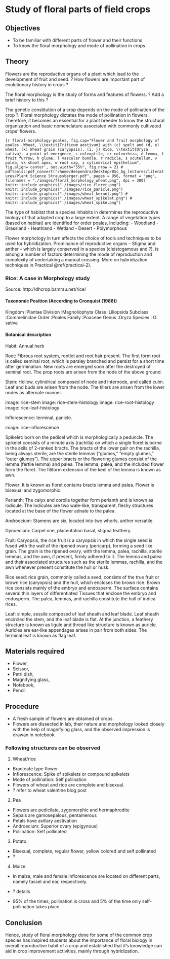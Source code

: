 # Study of floral parts of field crops {#practical-1}

## Objectives

- To be familiar with different parts of flower and their functions
- To know the floral morphology and mode of pollination in crops

## Theory

Flowers are the reproductive organs of a plant which lead to the development of fruit and seed. ? How flowers are important part of evolutionary history in crops ?

The floral morphology is the study of forms and features of flowers. ? Add a brief history to this ?

The genetic constitution of a crop depends on the mode of pollination of the crop ?. Floral morphology dictates the mode of pollination in flowers. Therefore, it becomes an essential for a plant breeder to know the structural organization and basic nomenclature associated with commonly cultivated crops' flowers.

```{r floral-morphology-poales, fig.cap="Flower and fruit morphology of poales. Wheat, \\textit{Triticum aestivum} with (c) spelt and (d, e) wheat. (k) Wheat grain (caryopsis). (i, j) Rice, \\textit{Oryza sativa}. a point of emergence, c coleoptile, cr coleorhiza, d lemma, f fruit furrow, h glume, l vascular bundle, r radicle, s scutellum, v palea, vk shoot apex, w root cap, z cylindrical epithelium", fig.align='center', out.width="55%", fig.nrow = 2}
# pdftools::pdf_convert("/home/deependra/Desktop/BSc_Ag_lectures/literatures/Plant Science Straussberger.pdf", pages = 956, format = "png", filenames = "./images/floral_morphology_wheat.png", dpi = 300)
knitr::include_graphics("./images/rice_floret.png")
knitr::include_graphics("./images/rice_panicle.png")
knitr::include_graphics("./images/wheat_kernel.png")
# knitr::include_graphics("./images/wheat_spikelet.png")
# knitr::include_graphics("./images/wheat_spike.png")
```

The type of habitat that a species inhabits in determines the reproductive biology of that adapted crop to a large extent. A range of vegetation types (based on habitat) are identified for order poales, including:
  - Woodland
  - Grassland
  - Heathland
  - Wetland
  - Desert
  - Polymorphous
  
Flower morphology in turn affects the choice of tools and techniques to be used for hybridization. Prominance of reproductive organs -- Stigma and anther -- which is largely conserved in a species (cleistogamous and ?), is among a number of factors determining the mode of reproduction and complexity of undertaking a manual crossing. More on hybridization techniques in Practical \@ref(practical-2).

### Rice: A case in Morphology study

Source: http://dhcrop.bsmrau.net/rice/

#### Taxonomic Position (According to Cronquist (1988))

Kingdom 	:Plantae
Division 	:Magnoliophyta
Class 	:Liliopsida
Subclass 	:Commelinidae
Order 	:Poales
Family 	:Poaceae
Genus 	:Oryza
Species 	: O. sativa

#### Botanical description

Habit: Annual herb

Root: Fibrous root system, rootlet and root hair present. The first form root is called seminal root, which is parsley branched and persist for a short time after germination. New roots are emerged soon after the destroyed of seminal root. The prop roots are arisen from the node of the above ground.

Stem: Hollow, cylindrical composed of node and internode, and called culm. Leaf and buds are arisen from the node. The tillers are arisen from the lower nodes as alternate manner.

image: rice-stem
image: rice-stem-histology
image: rice-root-histology
image: rice-leaf-histology

Inflorescence: terminal, panicle.

image: rice-inflorescence

Spikelet: born on the pedicel which is morphologically a peduncle. The spikelet consists of a minute axis (rachilla) on which a single floret is borne in the axils of 2-ranked bracts. The bracts of the lower pair on the rachilla, being always sterile, are the sterile lemmas (“glumes,” “empty glumes,” “outer glumes”). The upper bracts or the flowering glumes consist of the lemma (fertile lemma) and palea. The lemma, palea, and the included flower form the floret. The filiform extension of the keel of the lemma is known as awn.

Flower: It is known as floret contains bracts lemma and palea. Flower is bisexual and zygomorphic.

Perianth: The calyx and corolla together form perianth and is known as lodicule. The lodicules are two wale-like, transparent, fleshy structures located at the base of the flower adnate to the palea.

Androecium: Stamens are six, located into two whorls, anther versatile.

Gynoecium: Carpel one, placentation basal, stigma feathery.

Fruit: Caryopsis, the rice fruit is a caryopsis in which the single seed is fused with the wall of the ripened ovary (pericarp), forming a seed like grain. The grain is the ripened ovary, with the lemma, palea, rachilla, sterile lemmas, and the awn, if present, firmly adhered to it. The lemma and palea and their associated structures such as the sterile lemmas, rachilla, and the awn whenever present constitute the hull or husk.

Rice seed: rice grain, commonly called a seed, consists of the true fruit or brown rice (caryopsis) and the hull, which encloses the brown rice. Brown rice consists mainly of the embryo and endosperm. The surface contains several thin layers of differentiated Tissues that enclose the embryo and endosperm. The palea, lemmas, and rachilla constitute the hull of indica rices.

Leaf: simple, sessile composed of leaf sheath and leaf blade. Leaf sheath encircled the stem, and the leaf blade is flat. At the junction, a feathery structure is known as ligule and thread like structure is known as auricle. Auricles are ear-like appendages arises in pair from both sides. The terminal leaf is known as flag leaf.

## Materials required

- Flower,
- Scissor,
- Petri dish,
- Magnifying glass,
- Notebook, 
- Pencil

## Procedure

- A fresh sample of flowers are obtained of crops.
- Flowers are dissected in lab, their nature and morphology looked closely with the help of magnifying glass, and the observed impression is drawan in notebook.

### Following structures can be observed

1. Wheat/rice

- Bracteate type flower
- Inflorescence: Spike of spikelets or compound spikelets
- Mode of pollination: Self pollination
- Flowers of wheat and rice are complete and bisexual.
- ? refer to wheat valentine blog post

2. Pea

- Flowers are pedicilate, zygomorphic and hermaphrodite
- Sepals are gamosepalous, pentamerous
- Petals have axillary aestivation
- Androecium: Superior ovary (epigynous)
- Pollination: Self pollinated

3. Potato: 

- Bisexual, complete, regular flower, yellow colored and self pollinated
- ?

4. Maize

- In maize, male and female inflorescence are located on different parts, namely tassel and ear, respectively.
- ? details

- 95% of the times, pollination is cross and 5% of the time only self-pollination takes place.

## Conclusion

Hence, study of floral morphology done for some of the common crop species has inspired students about the importance of floral biology in overall reproductive habit of a crop and established that it's knowledge can aid in crop improvement activities, mainly through hybridization.
